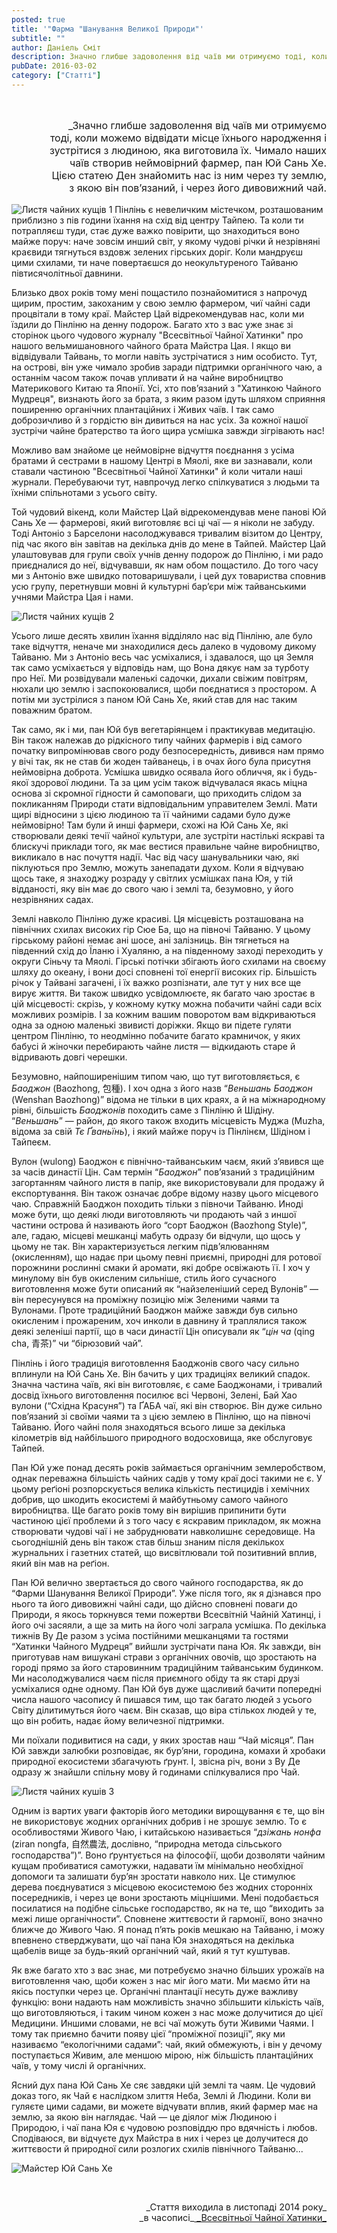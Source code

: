 ```yaml
---
posted: true
title: '"Фарма "Шанування Великої Природи"'
subtitle: ""
author: Даніель Сміт
description: Значно глибше задоволення від чаїв ми отримуємо тоді, коли можемо відвідати місце їхнього народження і зустрітися з людиною, яка виготовила їх...
pubDate: 2016-03-02
category: ["Статті"]
---
```


<p>&nbsp;</p>

<p style="font-size: 1rem; text-align: right;text-wrap: balance;">_Значно глибше задоволення від чаїв ми отримуємо тоді, коли можемо відвідати місце їхнього народження і зустрітися з людиною, яка виготовила їх. Чимало наших чаїв створив неймовірний фармер, пан Юй Сань Хе. Цією статею Ден знайомить нас із ним через ту землю, з якою він пов’язаний, і через його дивовижний чай.</p>

<img class="float-right" src={Image1.src} alt="Листя чайних кущів 1" />
Пінлінь є невеличким містечком, розташованим приблизно з пів години їхання на схід від центру Тайпею. Та коли ти потрапляєш туди, стає дуже важко повірити, що знаходиться воно майже поруч: наче зовсім инший світ, у якому чудові річки й незрівняні краєвиди тягнуться вздовж зелених гірських доріг. Коли мандруєш цими схилами, ти наче повертаєшся до неокультуреного Тайваню півтисячолітньої давнини.

Близько двох років тому мені пощастило познайомитися з напрочуд щирим, простим, закоханим у свою землю фармером, чиї чайні сади процвітали в тому краї. Майстер Цай відрекомендував нас, коли ми їздили до Пінліню на денну подорож. Багато хто з вас уже знає зі сторінок цього чудового журналу "Всесвітньої Чайної Хатинки" про нашого вельмишановного чайного брата Майстра Цая. І якщо ви відвідували Тайвань, то могли навіть зустрічатися з ним особисто. Тут, на острові, він уже чимало зробив заради підтримки органічного чаю, а останнім часом також почав упливати й на чайне виробництво Материкового Китаю та Японії. Усі, хто пов’язаний з "Хатинкою Чайного Мудреця", визнають його за брата, з яким разом ідуть шляхом сприяння поширенню органічних плантаційних і Живих чаїв. І так само доброзичливо й з гордістю він дивиться на нас усіх. За кожної нашої зустрічи чайне братерство та його щира усмішка завжди зігрівають нас!

Можливо вам знайоме це неймовірне відчуття поєднання з усіма братами й сестрами в нашому Центрі в Мяолі, яке ви зазнавали, коли ставали частиною "Всесвітньої Чайної Хатинки" й коли читали наші журнали. Перебуваючи тут, навпрочуд легко спілкуватися з людьми та їхніми спільнотами з усього світу.

Той чудовий вікенд, коли Майстер Цай відрекомендував мене панові Юй Сань Хе — фармерові, який виготовляє всі ці чаї — я ніколи не забуду. Тоді Антоніо з Барселони насолоджувався тривалим візитом до Центру, під час якого він завітав на декілька днів до мене в Тайпей. Майстер Цай улаштовував для групи своїх учнів денну подорож до Пінліню, і ми радо приєдналися до неї, відчувавши, як нам обом пощастило. До того часу ми з Антоніо вже швидко потоваришували, і цей дух товариства сповнив усю групу, перетнувши мовні й культурні бар’єри між тайванськими учнями Майстра Цая і нами.

<img class="float-left" src={Image2.src} alt="Листя чайних кущів 2" />

Усього лише десять хвилин їхання відділяло нас від Пінліню, але було таке відчуття, неначе ми знаходилися десь далеко в чудовому дикому Тайваню. Ми з Антоніо весь час усміхалися, і здавалося, що ця Земля так само усміхається у відповідь нам, що Вона дякує нам за турботу про Неї. Ми розвідували маленькі садочки, дихали свіжим повітрям, нюхали цю землю і заспокоювалися, щоби поєднатися з простором. А потім ми зустрілися з паном Юй Сань Хе, який став для нас таким поважним братом.

Так само, як і ми, пан Юй був вегетаріянцем і практикував медитацію. Він також належав до рідкісного типу чайних фармерів і від самого початку випромінював свого роду безпосередність, дивився нам прямо у вічі так, як не став би жоден тайванець, і в очах його була присутня неймовірна доброта. Усмішка швидко осявала його обличчя, як і будь-якої здорової людини. Та за цим усім також відчувалася якась міцна основа зі скромної гідности й самоповаги, що приходить слідом за покликанням Природи стати відповідальним управителем Землі. Мати щирі відносини з цією людиною та її чайними садами було дуже неймовірно! Там були й инші фармери, схожі на Юй Сань Хе, які створювали деякі течії чайної культури, але зустріти настількі яскраві та блискучі приклади того, як має вестися правильне чайне виробництво, викликало в нас почуття надії. Час від часу шанувальники чаю, які піклуються про Землю, можуть занепадати духом. Коли я відчуваю щось таке, я знаходжу розраду у світлих усмішках пана Юя, у тій відданості, яку він має до свого чаю і землі та, безумовно, у його незрівняних садах.

Землі навколо Пінліню дуже красиві. Ця місцевість розташована на північних схилах високих гір Сюе Ба, що на півночі Тайваню. У цьому гірському районі немає ані шосе, ані залізниць. Він тягнеться на південний схід до Їланю і Хуаляню, а на південному заході переходить у округи Сіньчу та Мяолі. Гірські потічки збігають його схилами на своєму шляху до океану, і вони досі сповнені тої енергії високих гір. Більшість річок у Тайвані загачені, і їх важко розпізнати, але тут у них все ще вирує життя. Ви також швидко усвідомлюєте, як багато чаю зростає в цій місцевості: скрізь, у кожному кутку можна побачити чайні сади всіх можливих розмірів. І за кожним вашим поворотом вам відкриваються одна за одною маленькі звивисті доріжки. Якщо ви підете гуляти центром Пінліню, то неодмінно побачите багато крамничок, у яких бабусі й жіночки перебирають чайне листя — відкидають старе й відривають довгі черешки.

Безумовно, найпоширенішим типом чаю, що тут виготовляється, є _Баоджон_ (Baozhong, 包種). І хоч одна з його назв “_Веньшань Баоджон_ (Wenshan Baozhong)” відома не тільки в цих краях, а й на міжнародному рівні, більшість _Баоджонів_ походить саме з Пінліню й Шідіну. “_Веньшань_” — район, до якого також входить місцевість Муджа (Muzha, відома за свій _Тє Ґваньїнь_), і який майже поруч із Пінлінєм, Шідіном і Тайпеєм.

Вулон (wulong) Баоджон є північно-тайванським чаєм, який з’явився ще за часів династії Цін. Сам термін “_Баоджон_” пов’язаний з традиційним загортанням чайного листя в папір, яке використовували для продажу й експортування. Він також означає добре відому назву цього місцевого чаю. Справжній Баоджон походить тільки з півночи Тайваню. Иноді може бути, що деякі люди виготовляють чи продають чай з иншої частини острова й називають його “сорт Баоджон (Baozhong Style)”, але, гадаю, місцеві мешканці мабуть одразу би відчули, що щось у цьому не так. Він характеризується легким підв’ялюванням (окисленням), що надає при цьому певні приємні, природні для ротової порожнини рослинні смаки й аромати, які добре освіжають її. І хоч у минулому він був окисленим сильніше, стиль його сучасного виготовлення може бути описаний як “найзеленіший серед Вулонів” — він пересунувся на проміжну позицію між Зеленими чаями та Вулонами. Проте традиційний Баоджон майже завжди був сильно окисленим і прожареним, хоч инколи в давнину й траплялися також деякі зеленіші партії, що в часи династії Цін описували як “_цін ча_ (qing cha, 青茶)” чи “бірюзовий чай”.

Пінлінь і його традиція виготовлення Баоджонів свого часу сильно вплинули на Юй Сань Хе. Він бачить у цих традиціях великий спадок. Значна частина чаїв, які він виготовляє, є саме Баоджонами, і тривалий досвід їхнього виготовлення посилює всі Червоні, Зелені, Бай Хао вулони (“Східна Красуня”) та ҐАБА чаї, які він створює. Він дуже сильно пов’язаний зі своїми чаями та з цією землею в Пінліню, що на півночі Тайваню. Його чайні поля знаходяться всього лише за декілька кілометрів від найбільшого природного водосховища, яке обслуговує Тайпей.

Пан Юй уже понад десять років займається органічним землеробством, однак переважна більшість чайних садів у тому краї досі такими не є. У цьому реґіоні розпорскується велика кількість пестицидів і хемічних добрив, що шкодить екосистемі й майбутньому самого чайного виробництва. Ще багато років тому він вирішив припинити бути частиною цієї проблеми й з того часу є яскравим прикладом, як можна створювати чудові чаї і не забруднювати навколишнє середовище. На сьогоднішній день він також став більш знаним після декількох журнальних і газетних статей, що висвітлювали той позитивний вплив, який він мав на реґіон.

Пан Юй велично звертається до свого чайного господарства, як до “Фарми Шанування Великої Природи”. Уже після того, як я дізнався про нього та його дивовижні чайні сади, що дійсно сповнені поваги до Природи, я якось торкнувся теми пожертви Всесвітній Чайній Хатинці, і його очі засяяли, а ще за мить на його чолі заграла усмішка. По декілька тижнів Ву Де разом з усіма постійними мешканцями та гостями “Хатинки Чайного Мудреця” вийшли зустрічати пана Юя. Як завжди, він приготував нам вишукані страви з органічних овочів, що зростають на городі прямо за його старовинним традиційним тайванським будинком. Ми насолоджувалися чаєм після приємного обіду та як старі друзі усміхалися одне одному. Пан Юй був дуже щасливий бачити попередні числа нашого часопису й пишався тим, що так багато людей з усього Світу ділитимуться його чаєм. Він сказав, що віра стількох людей у те, що він робить, надає йому величезної підтримки.

Ми поїхали подивитися на сади, у яких зростав наш “Чай місяця”. Пан Юй завжди залюбки розповідає, як бур’яни, городина, комахи й хробаки природної екосистеми збагачують ґрунт. І, звісна річ, вони з Ву Де одразу ж знайшли спільну мову й годинами спілкувалися про Чай.

<img class="float-right" src={Image3.src} alt="Листя чайних кушів 3" />

Одним із вартих уваги факторів його методики вирощування є те, що він не використовує жодних органічних добрив і не зрошує землю. То є особливостями Живого Чаю, і китайською називається “_дзіжань нонфа_ (ziran nongfa, 自然農法, дослівно, “природна метода сільського господарства”)”. Воно ґрунтується на філософії, щоби дозволяти чайним кущам пробиватися самотужки, надавати їм мінімально необхідної допомоги та залишати бур’ян зростати навколо них. Це стимулює дерева поєднуватися з місцевою екосистемою без жодних сторонніх посередників, і через це вони зростають міцнішими. Мені подобається посилатися на подібне сільське господарство, як на те, що “виходить за межі лише органічности”. Сповнене життєвости й гармонії, воно значно ближче до Живого Чаю. Я понад п’ять років мешкаю на Тайваню, і можу впевнено стверджувати, що чаї пана Юя знаходяться на декілька щабелів вище за будь-який органічний чай, який я тут куштував.

Як вже багато хто з вас знає, ми потребуємо значно більших урожаїв на виготовлення чаю, щоби кожен з нас міг його мати. Ми маємо йти на якісь поступки через це. Органічні плантації несуть дуже важливу функцію: вони надають нам можливість значно збільшити кількість чаїв, що виготовляються, і таким чином кожен з нас може долучитися до цієї Медицини. Иншими словами, не всі чаї можуть бути Живими Чаями. І тому так приємно бачити появу цієї “проміжної позиції”, яку ми називаємо “екологічними садами”: чай, який обмежують, і він у дечому поступається Живим, але меншою мірою, ніж більшість плантаційних чаїв, у тому числі й органічних.

Ясний дух пана Юй Сань Хе сяє завдяки цій землі та чаям. Це чудовий доказ того, як Чай є наслідком злиття Неба, Землі й Людини. Коли ви гуляєте цими садами, ви можете відчувати вплив, який фармер має на землю, за якою він наглядає. Чай — це діялог між Людиною і Природою, і чаї пана Юя є чудовою розповіддю про вдячність і любов. Сподіваюся, ви відчуєте дух Майстра в них і через це долучитеся до життєвости й природної сили розлогих схилів північного Тайваню...

<img class="align-center" src={Image4.src} alt="Майстер Юй Сань Хе" />

<p>&nbsp;</p>
<p align="right" style="font-size: 0.9rem;">_Стаття виходила в листопаді 2014 року_<br />_в часописі_<a title="globalteahut.org" href="http://www.globalteahut.org/" target="blank" rel="noopener"> _Всесвітньої Чайної Хатинки_ </a></p>
